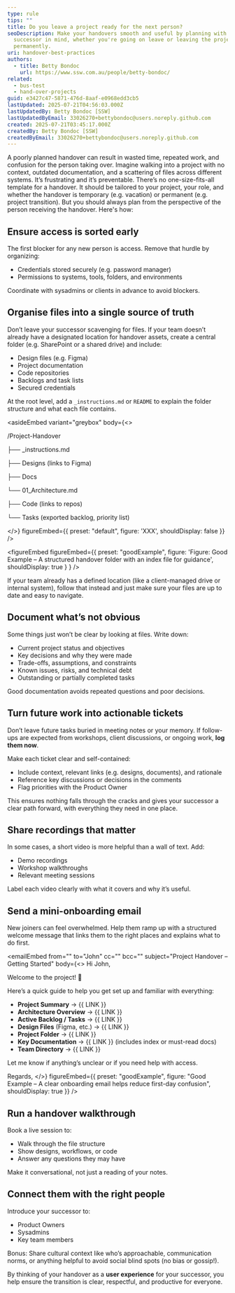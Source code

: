 ```yaml
---
type: rule
tips: ""
title: Do you leave a project ready for the next person?
seoDescription: Make your handovers smooth and useful by planning with your
  successor in mind, whether you're going on leave or leaving the project
  permanently.
uri: handover-best-practices
authors:
  - title: Betty Bondoc
    url: https://www.ssw.com.au/people/betty-bondoc/
related:
  - bus-test
  - hand-over-projects
guid: e3427c47-5871-476d-8aaf-e0968edd3cb5
lastUpdated: 2025-07-21T04:56:03.000Z
lastUpdatedBy: Betty Bondoc [SSW]
lastUpdatedByEmail: 33026270+bettybondoc@users.noreply.github.com
created: 2025-07-21T03:45:17.000Z
createdBy: Betty Bondoc [SSW]
createdByEmail: 33026270+bettybondoc@users.noreply.github.com
---
```


A poorly planned handover can result in wasted time, repeated work, and confusion for the person taking over. Imagine walking into a project with no context, outdated documentation, and a scattering of files across different systems. It’s frustrating and it’s preventable.
There’s no one-size-fits-all template for a handover. It should be tailored to your project, your role, and whether the handover is temporary (e.g. vacation) or permanent (e.g. project transition). But you should always plan from the perspective of the person receiving the handover. Here's how:

## Ensure access is sorted early

The first blocker for any new person is access. Remove that hurdle by organizing:

* Credentials stored securely (e.g. password manager)
* Permissions to systems, tools, folders, and environments

Coordinate with sysadmins or clients in advance to avoid blockers.

## Organise files into a single source of truth

Don’t leave your successor scavenging for files. If your team doesn’t already have a designated location for handover assets, create a central folder (e.g. SharePoint or a shared drive) and include:

* Design files (e.g. Figma)
* Project documentation
* Code repositories
* Backlogs and task lists
* Secured credentials

At the root level, add a `_instructions.md` or `README` to explain the folder structure and what each file contains.

<asideEmbed
  variant="greybox"
  body={<>
    
/Project-Handover

├── _instructions.md

├── Designs (links to Figma)

├── Docs

  └── 01_Architecture.md

├── Code (links to repos)

└── Tasks (exported backlog, priority list)

  </>}
  figureEmbed={{
    preset: "default",
    figure: 'XXX',
    shouldDisplay: false
  }}
/>

<figureEmbed figureEmbed={{
  preset: "goodExample",
  figure: 'Figure: Good Example – A structured handover folder with an index file for guidance',
  shouldDisplay: true
} } />


If your team already has a defined location (like a client-managed drive or internal system), follow that instead and just make sure your files are up to date and easy to navigate.

## Document what’s not obvious

Some things just won’t be clear by looking at files. Write down:

* Current project status and objectives
* Key decisions and why they were made
* Trade-offs, assumptions, and constraints
* Known issues, risks, and technical debt
* Outstanding or partially completed tasks

Good documentation avoids repeated questions and poor decisions.

## Turn future work into actionable tickets

Don’t leave future tasks buried in meeting notes or your memory. If follow-ups are expected from workshops, client discussions, or ongoing work, **log them now**.

Make each ticket clear and self-contained:

* Include context, relevant links (e.g. designs, documents), and rationale
* Reference key discussions or decisions in the comments
* Flag priorities with the Product Owner

This ensures nothing falls through the cracks and gives your successor a clear path forward, with everything they need in one place.

## Share recordings that matter

In some cases, a short video is more helpful than a wall of text. Add:

* Demo recordings
* Workshop walkthroughs
* Relevant meeting sessions

Label each video clearly with what it covers and why it’s useful.

## Send a mini-onboarding email

New joiners can feel overwhelmed. Help them ramp up with a structured welcome message that links them to the right places and explains what to do first.

<emailEmbed
  from=""
  to="John"
  cc=""
  bcc=""
  subject="Project Handover – Getting Started"
  body={<>
    Hi John,

Welcome to the project! 🎉

Here’s a quick guide to help you get set up and familiar with everything:

* **Project Summary** → &#123;&#123; LINK &#125;&#125;
* **Architecture Overview** → &#123;&#123; LINK &#125;&#125;
* **Active Backlog / Tasks** → &#123;&#123; LINK &#125;&#125;
* **Design Files** (Figma, etc.) → &#123;&#123; LINK &#125;&#125;
* **Project Folder** → &#123;&#123; LINK &#125;&#125;
* **Key Documentation** → &#123;&#123; LINK &#125;&#125; (includes index or must-read docs)
* **Team Directory** → &#123;&#123; LINK &#125;&#125;

Let me know if anything’s unclear or if you need help with access.

Regards,
  </>}
  figureEmbed={{
    preset: "goodExample",
    figure: "Good Example – A clear onboarding email helps reduce first-day confusion",
    shouldDisplay: true
  }}
/>

## Run a handover walkthrough

Book a live session to:

* Walk through the file structure
* Show designs, workflows, or code
* Answer any questions they may have

Make it conversational, not just a reading of your notes.

## Connect them with the right people

Introduce your successor to:

* Product Owners
* Sysadmins
* Key team members

Bonus: Share cultural context like who’s approachable, communication norms, or anything helpful to avoid social blind spots (no bias or gossip!).

By thinking of your handover as a **user experience** for your successor, you help ensure the transition is clear, respectful, and productive for everyone.
